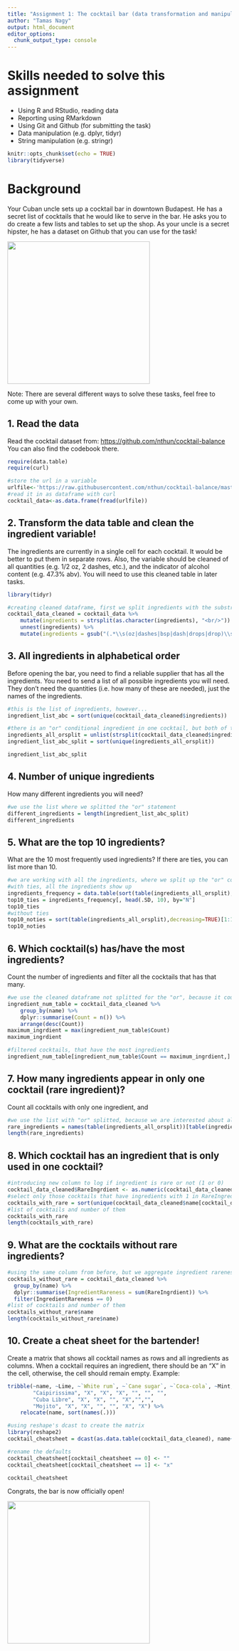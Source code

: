 ```yaml
---
title: "Assignment 1: The cocktail bar (data transformation and manipulation)"
author: "Tamas Nagy"
output: html_document
editor_options: 
  chunk_output_type: console
---
```


# Skills needed to solve this assignment

-   Using R and RStudio, reading data
-   Reporting using RMarkdown
-   Using Git and Github (for submitting the task)
-   Data manipulation (e.g. dplyr, tidyr)
-   String manipulation (e.g. stringr)

```r
knitr::opts_chunk$set(echo = TRUE)
library(tidyverse)
```

# Background

Your Cuban uncle sets up a cocktail bar in downtown Budapest. He has a secret list of cocktails that he would like to serve in the bar. He asks you to do create a few lists and tables to set up the shop. As your uncle is a secret hipster, he has a dataset on Github that you can use for the task!

![](https://media1.tenor.com/images/57a519cffd0ad4693be3b9c94b211540/tenor.gif?itemid=5195211){width="320"}

Note: There are several different ways to solve these tasks, feel free to come up with your own.

## 1. Read the data

Read the cocktail dataset from: <https://github.com/nthun/cocktail-balance> You can also find the codebook there.

```r
require(data.table)
require(curl)

#store the url in a variable
urlfile<-'https://raw.githubusercontent.com/nthun/cocktail-balance/master/cocktail_data.tsv'
#read it in as dataframe with curl
cocktail_data<-as.data.frame(fread(urlfile))

```

## 2. Transform the data table and clean the ingredient variable!

The ingredients are currently in a single cell for each cocktail. It would be better to put them in separate rows. Also, the variable should be cleaned of all quantities (e.g. 1/2 oz, 2 dashes, etc.), and the indicator of alcohol content (e.g. 47.3% abv). You will need to use this cleaned table in later tasks.

```r
library(tidyr)

#creating cleaned dataframe, first we split ingredients with the substring between them, then we use regex to clear out unneccessary values
cocktail_data_cleaned = cocktail_data %>% 
    mutate(ingredients = strsplit(as.character(ingredients), "<br/>")) %>% 
    unnest(ingredients) %>%
    mutate(ingredients = gsub("(.*\\s(oz|dashes|bsp|dash|drops|drop)\\s|\\s[(].*[)])", "", ingredients))

```

## 3. All ingredients in alphabetical order

Before opening the bar, you need to find a reliable supplier that has all the ingredients. You need to send a list of all possible ingredients you will need. They don't need the quantities (i.e. how many of these are needed), just the names of the ingredients.

```r
#this is the list of ingredients, however...
ingredient_list_abc = sort(unique(cocktail_data_cleaned$ingredients))

#there is an "or" conditional ingredient in one cocktail, but both of those are not unique
ingredients_all_orsplit = unlist(strsplit(cocktail_data_cleaned$ingredients, " or "))
ingredient_list_abc_split = sort(unique(ingredients_all_orsplit))

ingredient_list_abc_split

```

## 4. Number of unique ingredients

How many different ingredients you will need?

```r
#we use the list where we splitted the "or" statement
different_ingredients = length(ingredient_list_abc_split)
different_ingredients
```

## 5. What are the top 10 ingredients?

What are the 10 most frequently used ingredients? If there are ties, you can list more than 10.

```r
#we are working with all the ingredients, where we split up the "or" conditional ingredient
#with ties, all the ingredients show up
ingredients_frequency = data.table(sort(table(ingredients_all_orsplit),decreasing=TRUE))
top10_ties = ingredients_frequency[, head(.SD, 10), by="N"]
top10_ties
#without ties
top10_noties = sort(table(ingredients_all_orsplit),decreasing=TRUE)[1:10]
top10_noties
```

## 6. Which cocktail(s) has/have the most ingredients?

Count the number of ingredients and filter all the cocktails that has that many.

```r
#we use the cleaned dataframe not splitted for the "or", because it counts as one ingredient
ingredient_num_table = cocktail_data_cleaned %>%
    group_by(name) %>%
    dplyr::summarise(Count = n()) %>%
    arrange(desc(Count))
maximum_ingrdient = max(ingredient_num_table$Count)
maximum_ingrdient

#filtered cocktails, that have the most ingredients
ingredient_num_table[ingredient_num_table$Count == maximum_ingrdient,]

```

## 7. How many ingredients appear in only one cocktail (rare ingredient)?

Count all cocktails with only one ingredient, and

```r
#we use the list with "or" splitted, because we are interested about all the ingredients
rare_ingredients = names(table(ingredients_all_orsplit))[table(ingredients_all_orsplit) == 1]
length(rare_ingredients)
```

## 8. Which cocktail has an ingredient that is only used in one cocktail?

```r
#introducing new column to log if ingredient is rare or not (1 or 0)
cocktail_data_cleaned$RareIngrdient <- as.numeric(cocktail_data_cleaned$ingredients %in% rare_ingredients)
#select only those cocktails that have ingredients with 1 in RareIngredient column
cocktails_with_rare = sort(unique(cocktail_data_cleaned$name[cocktail_data_cleaned$RareIngrdient == 1]))
#list of cocktails and number of them
cocktails_with_rare
length(cocktails_with_rare)
```

## 9. What are the cocktails without rare ingredients?

```r
#using the same column from before, but we aggregate ingredient rareness and only keep those that are 0, so no rare ingredients were among their ingredients
cocktails_without_rare = cocktail_data_cleaned %>%
  group_by(name) %>%
  dplyr::summarise(IngredientRareness = sum(RareIngrdient)) %>%
  filter(IngredientRareness == 0)
#list of cocktails and number of them
cocktails_without_rare$name
length(cocktails_without_rare$name)

```

## 10. Create a cheat sheet for the bartender!

Create a matrix that shows all cocktail names as rows and all ingredients as columns. When a cocktail requires an ingredient, there should be an "X" in the cell, otherwise, the cell should remain empty. Example:

```r
tribble(~name, ~Lime, ~`White rum`, ~`Cane sugar`, ~`Coca-cola`, ~Mint, ~Soda,
        "Caipirissima", "X", "X", "X", "", "", "",
        "Cuba Libre", "X", "X", "", "X","","",
        "Mojito", "X", "X", "", "", "X", "X") %>% 
    relocate(name, sort(names(.)))
```

```r
#using reshape's dcast to create the matrix
library(reshape2)
cocktail_cheatsheet = dcast(as.data.table(cocktail_data_cleaned), name~ingredients, length)

#rename the defaults
cocktail_cheatsheet[cocktail_cheatsheet == 0] <- ""
cocktail_cheatsheet[cocktail_cheatsheet == 1] <- "x"

cocktail_cheatsheet

```


Congrats, the bar is now officially open!

![](https://i.pinimg.com/originals/4e/c1/0c/4ec10c9d32b2c7c28b4b638c7f809ec5.gif){width="320"}
